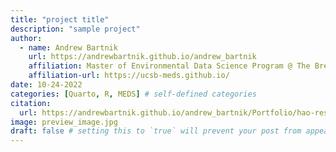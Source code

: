 ```yaml
---
title: "project title"
description: "sample project"
author:
  - name: Andrew Bartnik
    url: https://andrewbartnik.github.io/andrew_bartnik
    affiliation: Master of Environmental Data Science Program @ The Bren School (UCSB) & The National Center for Ecological Analysis & Synthesis
    affiliation-url: https://ucsb-meds.github.io/ 
date: 10-24-2022
categories: [Quarto, R, MEDS] # self-defined categories
citation: 
  url: https://andrewbartnik.github.io/andrew_bartnik/Portfolio/hao-research/ 
image: preview_image.jpg
draft: false # setting this to `true` will prevent your post from appearing on your listing page until you're ready!
---
```

